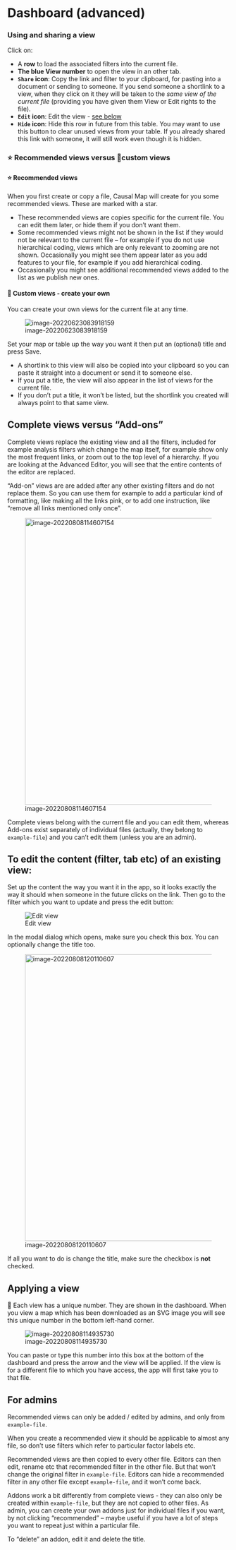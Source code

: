 # Dashboard (advanced){#xdashboard-a}

### Using and sharing a view{#xsharing_view} 

Click on:

- A **row** to load the associated filters into the current file.
- **The blue View number** to open the view in an other tab.
- **`Share` icon**: Copy the link and filter to your clipboard, for pasting into a document or sending to someone. If you send someone a shortlink to a view, when they click on it they will be taken to the *same view of the current file* (providing you have given them View or Edit rights to the file).
- **`Edit` icon**: Edit the view - [see below](#xedit_view)
- **`Hide` icon**: Hide this row in future from this table.  You may want to use this button to clear unused views from your table. If you already shared this link with someone, it will still work even though it is hidden.

### ⭐ Recommended views versus 🤵custom views

#### ⭐ Recommended views

When you first create or copy a file, Causal Map will create for you some recommended views. These are marked with a star. 

- These recommended views are copies specific for the current file. You can edit them later, or hide them if you don't want them. 
- Some recommended views might not be shown in the list if they would not be relevant to the current file -- for example if you do not use hierarchical coding, views which are only relevant to zooming are not shown. Occasionally you might see them appear later as you add features to your file, for example if you add hierarchical coding. 
- Occasionally you might see additional recommended views added to the list as we publish new ones.

#### 🤵 Custom views - create your own 

You can create your own views for the current file at any time. 

![image-20220623083918159](_assets/image-20220623083918159.png)

Set your map or table up the way you want it then put an (optional) title and press Save.

- A shortlink to this view will also be copied into your clipboard so you can paste it straight into a document or send it to someone else. 
- If you put a title, the view will also appear in the list of views for the current file. 
- If you don't put a title, it won't be listed, but the shortlink you created will always point to that same view. 


## Complete views versus "Add-ons" 

Complete views replace the existing view and all the filters, included for example analysis filters which change the map itself, for example show only the most frequent links, or zoom out to the top level of a hierarchy. If you are looking at the Advanced Editor, you will see that the entire contents of the editor are replaced.

"Add-on" views are are added after any other existing filters and do not replace them. So you can use them for example to add a particular kind of formatting, like making all the links pink, or to add one instruction, like "remove all links mentioned only once".

![image-20220808114607154](_assets/image-20220808114607154.png){width=650}

Complete views belong with the current file and you can edit them, whereas Add-ons exist separately of individual files (actually, they belong to `example-file`) and you can't edit them (unless you are an admin). 

## To edit the content (filter, tab etc) of an existing view:{#xedit_view}

Set up the content the way you want it in the app, so it looks exactly the way it should when someone in the future clicks on the link. Then go to the filter which you want to update and press the edit button: 

![Edit view](_assets/image-20221112171418559.png)

In the modal dialog which opens, make sure you check this box. You can optionally change the title too.

![image-20220808120110607](_assets/image-20220808120110607.png){width=650}

If all you want to do is change the title, make sure the checkbox is **not** checked.



## Applying a view



🧪 Each view has a unique number. They are shown in the dashboard. When you view a map which has been downloaded as an SVG image you will see this unique number in the bottom left-hand corner. 

![image-20220808114935730](_assets/image-20220808114935730.png)

You can paste or type this number into this box at the bottom of the dashboard and press the arrow and the view will be applied. If the view is for a different file to which you have access, the app will first take you to that file. 




## For admins

Recommended views can only be added / edited by admins, and only from `example-file`. 

When you create a recommended view it should be applicable to almost any file, so don't use filters which refer to particular factor labels etc.  

Recommended views are then copied to every other file. Editors can then edit, rename etc that recommended filter in the other file. But that won't change the original filter in `example-file`.  Editors can hide a recommended filter in any other file except  `example-file`, and it won't come back.

Addons work a bit differently from complete views - they can also only be created within  `example-file`, but they are not copied to other files. As admin, you can create your own addons just for individual files if you want, by not clicking "recommended" -- maybe useful if you have a lot of steps you want to repeat just within a particular file.

To "delete" an addon, edit it and delete the title. 

